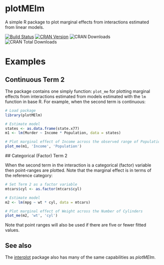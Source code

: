 plotMElm
======================

A simple R package to plot marginal effects from interactions estimated
from linear models.

[![Build Status](https://travis-ci.org/christophergandrud/plotMElm.png)](https://travis-ci.org/christophergandrud/plotMElm) [![CRAN Version](http://www.r-pkg.org/badges/version/plotMElm)](http://cran.r-project.org/package=plotMElm) ![CRAN Downloads](http://cranlogs.r-pkg.org/badges/last-month/plotMElm) ![CRAN Total Downloads](http://cranlogs.r-pkg.org/badges/grand-total/plotMElm)

# Examples

## Continuous Term 2

The package contains one simply function: `plot_me` for plotting marginal
effects from interactions estimated from models estimated with the
`lm` function in base R. For example, when the second term is continuous:

```r
# Load package
library(plotMElm)

# Estimate model
states <- as.data.frame(state.x77)
m1 <- lm(Murder ~ Income * Population, data = states)

# Plot marginal effect of Income across the observed range of Population
plot_me(m1, 'Income', 'Population')
```

## Categorical (Factor) Term 2

When the second term in the interaction is a categorical (factor) variable then point-ranges are plotted. Note that the marginal effect is in terms of the 
reference category:

```r
# Set Term 2 as a factor variable
mtcars$cyl <- as.factor(mtcars$cyl)

# Estimate model
m2 <- lm(mpg ~ wt * cyl, data = mtcars)

# Plot marginal effect of Weight across the Number of Cylinders
plot_me(m2, 'wt', 'cyl')
```

Note that point ranges will also be used if there are five or fewer fitted values.

## See also 

The [interplot](https://cran.r-project.org/package=interplot) package also has many of the same capabilities as *plotMElm*.

